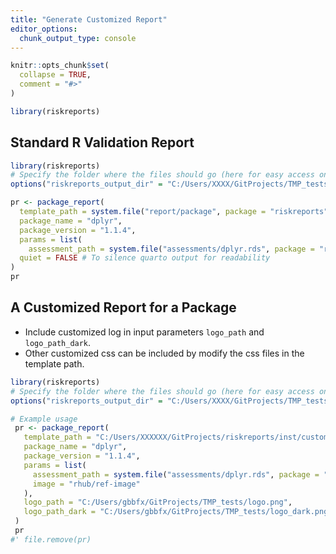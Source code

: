 ```yaml
---
title: "Generate Customized Report"
editor_options: 
  chunk_output_type: console
---
```


```r
knitr::opts_chunk$set(
  collapse = TRUE,
  comment = "#>"
)
```

```r
library(riskreports)
```

## Standard R Validation Report

```r

library(riskreports)
# Specify the folder where the files should go (here for easy access on the website)
options("riskreports_output_dir" = "C:/Users/XXXX/GitProjects/TMP_tests")

pr <- package_report(
  template_path = system.file("report/package", package = "riskreports"),
  package_name = "dplyr",
  package_version = "1.1.4",
  params = list(
    assessment_path = system.file("assessments/dplyr.rds", package = "riskreports")),
  quiet = FALSE # To silence quarto output for readability
)
pr
```

## A Customized Report for a Package

- Include customized log in input parameters `logo_path` and `logo_path_dark`.
- Other customized css can be included by modify the css files in the template path.

```r
library(riskreports)
# Specify the folder where the files should go (here for easy access on the website)
options("riskreports_output_dir" = "C:/Users/XXXX/GitProjects/TMP_tests")

# Example usage
 pr <- package_report(
   template_path = "C:/Users/XXXXXX/GitProjects/riskreports/inst/custom_report/package",
   package_name = "dplyr",
   package_version = "1.1.4",
   params = list(
     assessment_path = system.file("assessments/dplyr.rds", package = "riskreports"),
     image = "rhub/ref-image"
   ),
   logo_path = "C:/Users/gbbfx/GitProjects/TMP_tests/logo.png",
   logo_path_dark = "C:/Users/gbbfx/GitProjects/TMP_tests/logo_dark.png"
 )
 pr
#' file.remove(pr)
```